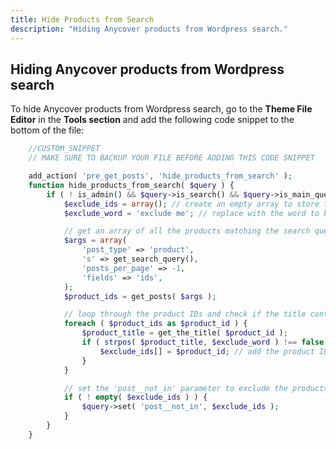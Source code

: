 ```yaml
---
title: Hide Products from Search
description: "Hiding Anycover products from Wordpress search."
---
```

## Hiding Anycover products from Wordpress search
To hide Anycover products from Wordpress search, go to the **Theme File Editor** in the **Tools section** and add the following code snippet to the bottom of the file:

```php
    //CUSTOM_SNIPPET
    // MAKE SURE TO BACKUP YOUR FILE BEFORE ADDING THIS CODE SNIPPET

    add_action( 'pre_get_posts', 'hide_products_from_search' );
    function hide_products_from_search( $query ) {
        if ( ! is_admin() && $query->is_search() && $query->is_main_query() ) {
            $exclude_ids = array(); // create an empty array to store the IDs of the products to be excluded
            $exclude_word = 'exclude me'; // replace with the word to be excluded from the search results

            // get an array of all the products matching the search query
            $args = array(
                'post_type' => 'product',
                's' => get_search_query(),
                'posts_per_page' => -1,
                'fields' => 'ids',
            );
            $product_ids = get_posts( $args );

            // loop through the product IDs and check if the title contains the exclude word
            foreach ( $product_ids as $product_id ) {
                $product_title = get_the_title( $product_id );
                if ( strpos( $product_title, $exclude_word ) !== false ) {
                    $exclude_ids[] = $product_id; // add the product ID to the exclude array
                }
            }

            // set the 'post__not_in' parameter to exclude the products matching the exclude pattern
            if ( ! empty( $exclude_ids ) ) {
                $query->set( 'post__not_in', $exclude_ids );
            }
        }
    }
```